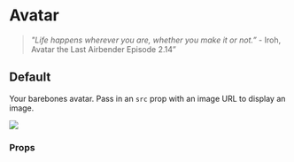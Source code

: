 

<Meta title="Image" component={Image} />

# Avatar

> _"Life happens wherever you are, whether you make it or not.”_ - Iroh, Avatar the Last Airbender Episode 2.14”

## Default

Your barebones avatar. Pass in an `src` prop with an image URL to display an image.

<Canvas>
  <Story name="Default Image">
    <Image src={faker.image.image()} />
  </Story>
</Canvas>

### Props

<ArgsTable of={Image} />
